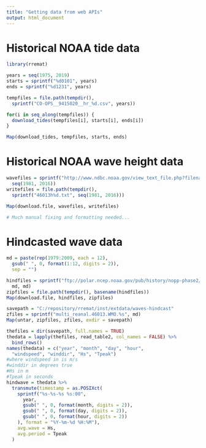```yaml
---
title: "Getting data from web APIs"
output: html_document
---
```


# Historical NOAA tide data

```r
library(rremat)

years = seq(1975, 2019)
starts = sprintf("%d0101", years)
ends = sprintf("%d1231", years)

tempfiles = file.path(tempdir(),
  sprintf("CO-OPS__9415020__hr_%d.csv", years))

for(i in seq_along(tempfiles)) {
  download_tides(tempfiles[i], starts[i], ends[i])
}

Map(download_tides, tempfiles, starts, ends)
```

# Historical NOAA wave height data

```r
wavefiles = sprintf("http://www.ndbc.noaa.gov/view_text_file.php?filename=46013h%d.txt.gz&dir=data/historical/stdmet/",
  seq(1981, 2016))
writefiles = file.path(tempdir(),
  sprintf("46013h%d.txt", seq(1981, 2016)))

Map(download.file, wavefiles, writefiles)

# Much manual fixing and formatting needed...
```

# Hindcasted wave data

```r
md = paste(rep(1979:2009, each = 12),
  gsub(" ", 0, format(1:12, digits = 2)),
  sep = "")

hindfiles = sprintf("ftp://polar.ncep.noaa.gov/pub/history/nopp-phase2/%s/points/buoys/multi_reanal.buoys_wmo.buoys.%s.tar.gz",
  md, md)
zipfiles = file.path(tempdir(), basename(hindfiles))
Map(download.file, hindfiles, zipfiles)

savepath = "C:/repository/rremat/inst/extdata/waves-hindcast"
zfiles = sprintf("multi_reanal.46013.WMO.%s", md)
Map(untar, zipfiles, zfiles, exdir = savepath)

thefiles = dir(savepath, full.names = TRUE)
thedata = lapply(thefiles, read_table2, col_names = FALSE) %>%
  bind_rows()
names(thedata) = c("year", "month", "day", "hour", 
  "windspeed", "winddir", "Hs", "Tpeak")
#where windspeed in is m/s
#winddir in degrees true
#Hs in m
#Tpeak in seconds
hindwave = thedata %>%
  transmute(timestamp = as.POSIXct(
    sprintf("%s-%s-%s %s:00",
      year,
      gsub(" ", 0, format(month, digits = 2)),
      gsub(" ", 0, format(day, digits = 2)),
      gsub(" ", 0, format(hour, digits = 2))
    ), format = "%Y-%m-%d %H:%M"),
    avg.wave = Hs,
    avg.period = Tpeak
  )

```
